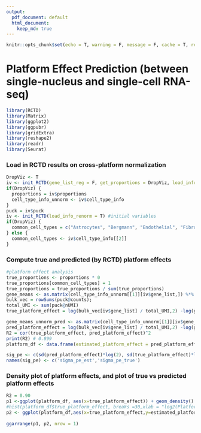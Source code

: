 ```yaml
---
output:  
  pdf_document: default
  html_document:
    keep_md: true
---
```


```r
knitr::opts_chunk$set(echo = T, warning = F, message = F, cache = T, results = 'hide')
```

# Platform Effect Prediction (between single-nucleus and single-cell RNA-seq)

```r
library(RCTD)
library(Matrix)
library(ggplot2)
library(ggpubr)
library(gridExtra)
library(reshape2)
library(readr)
library(Seurat)
```

### Load in RCTD results on cross-platform normalization

```r
DropViz <- T
iv <- init_RCTD(gene_list_reg = F, get_proportions = DropViz, load_info = F)
if(DropViz) {
  proportions = iv$proportions
  cell_type_info_unnorm <- iv$cell_type_info
}
puck = iv$puck
iv <- init_RCTD(load_info_renorm = T) #initial variables
if(DropViz) {
  common_cell_types = c("Astrocytes", "Bergmann", "Endothelial", "Fibroblast", "Golgi", "Granule", "MLI1", "MLI2", "Oligodendrocytes", "Polydendrocytes", "Purkinje", "UBCs")
} else {
  common_cell_types <- iv$cell_type_info[[2]]
}
```

### Compute true and predicted (by RCTD) platform effects

```r
#platform effect analysis
true_proportions <- proportions * 0
true_proportions[common_cell_types] = 1
true_proportions = true_proportions / sum(true_proportions)
gene_means <- as.matrix(cell_type_info_unnorm[[1]][iv$gene_list,]) %*% true_proportions
bulk_vec = rowSums(puck@counts);
total_UMI <- sum(puck@nUMI)
true_platform_effect = log(bulk_vec[iv$gene_list] / total_UMI,2) -log(gene_means,2)

gene_means_unnorm_pred <- as.matrix(cell_type_info_unnorm[[1]][iv$gene_list,]) %*% proportions / sum(proportions)
pred_platform_effect = log(bulk_vec[iv$gene_list] / total_UMI,2) -log(gene_means_unnorm_pred,2)
R2 = cor(true_platform_effect, pred_platform_effect)^2
print(R2) # 0.899
platform_df <- data.frame(estimated_platform_effect = pred_platform_effect,true_platform_effect=true_platform_effect)

sig_pe <- c(sd(pred_platform_effect)*log(2), sd(true_platform_effect)*log(2))
names(sig_pe) <- c('sigma_pe_est','sigma_pe_true')
```

### Density plot of platform effects, and plot of true vs predicted platform effects

```r
R2 = 0.90
p1 <-ggplot(platform_df, aes(x=true_platform_effect)) + geom_density() + theme_classic() + xlab('Log Ratio of Gene Expression by Platform')+ylab('Density of Genes') + scale_x_continuous(breaks = c(-5,0,5), limits = c(-8,5)) + scale_y_continuous(breaks = c(0,.1,.2))
#hist(platform_df$true_platform_effect, breaks =30,xlab = "log2(Platform Effect)", main = "Measured Platform effects between dropviz and 10x")
p2 <- ggplot(platform_df,aes(x=true_platform_effect,y=estimated_platform_effect)) + geom_point(alpha = 0.1, size=0.75) + geom_line(aes(x=true_platform_effect,y=true_platform_effect)) + theme_classic() + xlab('Measured Platform Effect with Known Cell Types') + ylab('Estimated Platform Effect of RCTD with Unknown Cell Types') + theme(axis.text=element_text(size=8),axis.title=element_text(size=9))
  
ggarrange(p1, p2, nrow = 1)
```
